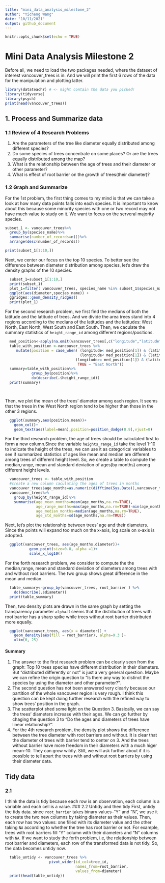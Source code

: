 ```yaml
---
title: "mini_data_analysis_milestone_2"
author: "Yicheng Wang"
date: "10/11/2021"
output: github_document
---
```


```r
knitr::opts_chunk$set(echo = TRUE)
```

# Mini Data Analysis Milestone 2
Before all, we need to load the two packages needed, where the dataset of interest vancouver_trees is in. And we will print the first 6 rows of the data for the manipulation and plotting latter.
```r
library(datateachr) # <- might contain the data you picked!
library(tidyverse)
library(psych)
print(head(vancouver_trees))
```
## 1. Process and Summarize data 
### 1.1 Review of 4 Research Problems

1. Are the parameters of the tree like diameter equally distributed among different species?
2. Do some species of trees concentrate on some places? Or are the trees equally distributed among the map?
3. What is the relationship between the age of trees and their diameter or other parameter?
4. What is effect of root barrier on the growth of trees(their diameter)?  

### 1.2 Graph and Summarize 

For the 1st problem, the first thing comes to my mind is that we can take a look at how many data points falls into each species. It is important to know about this because some minority species with one or two record may not have much value to study on it. We want to focus on the serveral majority species.
```r

subset_1 <- vancouver_trees%>%
  group_by(species_name)%>%
  summarise(number_of_records=n())%>%
  arrange(desc(number_of_records))

print(subset_1[1:10,])
```

Next, we center our focus on the top 10 species. To better see the difference between diameter distribution among species, let's draw the density graphs of the 10 species. 
```r
  subset_1=subset_1[1:10,]
  print(subset_1)
  plot_1=filter( vancouver_trees, species_name %in% subset_1$species_name) %>% 
  ggplot(aes(diameter,species_name)) +
  ggridges::geom_density_ridges()
  print(plot_1)

```

For the second research problem, we first find the medians of both the latitude and the latitude of trees. And we divide the area trees stand into 4 regions according to the medians of the latitudes and the latitudes: West North, East North, West South and East South. Then, we caculate the summary statistics of `height_range_id` among different regions/positions.
```r

  med_position<-apply(na.omit(vancouver_trees[,c("longitude","latitude")]),2,median)
  table_with_position <-vancouver_trees %>% 
     mutate(position = case_when( (longitude< med_position[1]) & (latitude<med_position[2])  ~ "West South",  
                                  (longitude< med_position[1]) & (latitude>=med_position[2])  ~ "West North",
                                (longitude>= med_position[1]) & (latitude<med_position[2])  ~ "East South",
                                 TRUE ~ "East North"))
  summary=table_with_position%>%
            group_by(position)%>%
            do(describe(.$height_range_id))
  print(summary)

  
```

Then, we plot the mean of the trees' diameter among each region. It seems that the trees in the West North region tend to be higher than those in the other 3 regions.

```r
  ggplot(summary,aes(position,mean))+
    geom_col()+
    geom_text(aes(label=mean),position=position_dodge(0.9),vjust=0)

```

For the third research problem, the age of trees should be calculated first to form a new column.Since the variable `heights_range_id` take the level 1-10 to indicate the height of the trees, we can use it as categorical variables to
see if summarized statistics of ages like mean and median are different among trees of different height level. So, we create a table to compute the median,range, mean and standard deviation of ages(by months) among different height levels.
```r
  vancouver_trees <- table_with_position
  #create a new column caculating the ages of trees in months
  vancouver_trees$age_months=as.numeric(difftime(Sys.Date(),vancouver_trees$date_planted,units="days")/12)
  vancouver_trees%>%
    group_by(height_range_id)%>%
    summarise(age_mean_months=mean(age_months,na.rm=TRUE),
              age_range_months=max(age_months,na.rm=TRUE)-min(age_months,na.rm=TRUE),
              age_median_months=median(age_months,na.rm=TRUE),
              age_std_months=sd(age_months,na.rm=TRUE))
```

Next, let's plot the relationship between trees' age and their diameters. Since the points will expand too much on the x-axis, log scale on x-axis is adopted.  
```r
  ggplot(vancouver_trees, aes(age_months,diameter))+
           geom_point(size=0.8, alpha =1)+
           scale_x_log10()
```

For the forth research problem, we consider to compute the  the median,range, mean and standard deviation of diameters among trees with and without root barriers. The two group shows great difference in the mean and median. 
```r
  table_summary<-group_by(vancouver_trees, root_barrier ) %>%
    do(describe(.$diameter))
  print(table_summary)
```
Then, two density plots are drawn in the same graph by setting the transparency parameter `alpha`.It seems that the distribution of trees with root barrier has a sharp spike while trees without root barrier distributed more equally.
```r
  ggplot(vancouver_trees, aes(x = diameter)) + 
    geom_density(aes(fill = root_barrier), alpha=0.3 )+
    xlim(0, 25)
```

#### Summary  
1. The answer to the first research problem can be clearly seen from the graph: Top 10 trees species have different distribution in their diameters. But "distributed differently or not" is just a very general question. Maybe we can refine the origin question to "Is there any way to distinct the species by using the diameter and other parameter?".  
2. The second question has not been answered very clearly because our partition of the whole vancouver region is  very rough. I think this question can be kept doing further research with the refined way to show trees' position in the graph.   
3. The scatterplot shed some light on the Question 3. Basically, we can say the trees' diameters increase with their ages. We can go further by chaging the question 3 to "Do the ages and diameters of trees have linear relationship?".  
4. For the 4th research problem, the density plot shows the difference between the tree diameter with root barriers and without. It is clear that the diameter of trees with barrier tend to center on 3. And the trees without barrier have more freedom in their diameters with a much higer mean--10. They can grow wildly. Still, we will ask further about if it is possible to tell apart the trees with and without root barriers by using their diameter data. 

## Tidy data
### 2.1
I think the data is tidy because each row is an observation, each column is a variable and each cell is a value. 
### 2.2 Untidy and then tidy 
First, untidy the tidy data. since `root_barrier` takes binary values--"Y" and "N", we use it to create the two new columns by taking diameter as their values. Then, each row has two values: one filled with its diameter value and the other taking `NA` according to whether the tree has root barrier or not. For example, trees with root barriers fill "Y" column with their diameters and "N" columns with `NA`. If we want to study the forth problem, i.e, the relationship between root barrier and diameters, each row of the transformed data  is not tidy. So, the data becomes untidy now. 
```r
  table_untidy <- vancouver_trees %>% 
                    pivot_wider(id_col=tree_id,
                                names_from=root_barrier,
                                values_from=diameter)
  print(head(table_untidy))
```